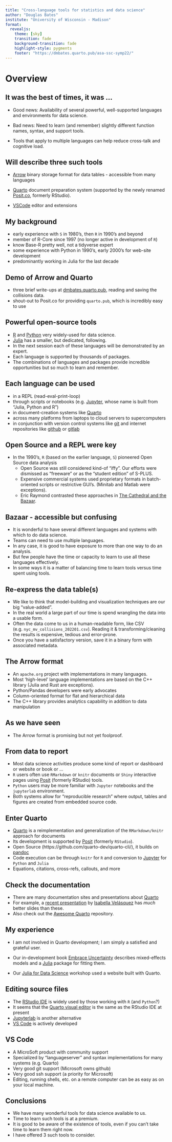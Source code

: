 ```yaml
---
title: "Cross-language tools for statistics and data science"
author: "Douglas Bates"
institute: "University of Wisconsin - Madison"
format:
  revealjs:
    theme: [sky]
    transition: fade
    background-transition: fade
    highlight-style: pygments
    footer: "https://dmbates.quarto.pub/asa-ssc-symp22/"
---
```

# Overview

## It was the best of times, it was ...

- Good news: Availability of several powerful, well-supported languages and environments for data science.

- Bad news: Need to learn (and remember) slightly different function names, syntax, and support tools.

- Tools that apply to multiple languages can help reduce cross-talk and cognitive load.

## Will describe three such tools

- [Arrow](https://arrow.apache.org) binary storage format for data tables - accessible from many languages

- [Quarto](https://quarto.org) document preparation system (supported by the newly renamed [Posit.co](https://posit.co), formerly RStudio).

- [VSCode](https://code.visualstudio.com) editor and extensions

## My background

- early experience with `S` in 1980's, then `R` in 1990's and beyond
- member of R-Core since 1997 (no longer active in development of `R`)
- know Base-R pretty well, not a tidyverse expert
- some experience with Python in 1990's, early 2000's for web-site development
- predominantly working in Julia for the last decade

## Demo of Arrow and Quarto

- three brief write-ups at [dmbates.quarto.pub](https://dmbates.quarto.pub), reading and saving the collisions data.
- shout-out to Posit.co for providing `quarto.pub`, which is incredibly easy to use

## Powerful open-source tools

- [R](https://r-project.org) and [Python](https://python.org) very widely-used for data science.
- [Julia](https://julialang.org) has a smaller, but dedicated, following.
- In the next session each of these languages will be demonstrated by an expert.
- Each language is supported by thousands of packages.
- The combinations of languages and packages provide incredible opportunities but so much to learn and remember.

## Each language can be used

- in a REPL (read-eval-print-loop)
- through scripts or notebooks (e.g. [Jupyter](https://jupyter.org), whose name is built from "Julia, Python and R")
- in document-creation systems like [Quarto](https://quarto.org)
- across many platforms from laptops to cloud servers to supercomputers
- in conjunction with version control systems like [git](https://git-scm.com) and internet repositories like [github](https://github.com) or [gitlab](https://gitlab.com)

## Open Source and a REPL were key

- In the 1990's, `R` (based on the earlier language, `S`) pioneered Open Source data analysis
    + Open Source was still considered kind-of "iffy". Our efforts were dismissed as "freeware" or as the "student edition" of S-PLUS.
    + Expensive commercial systems used proprietary formats in batch-oriented scripts or restrictive GUI's. (Minitab and Matlab were exceptions).
    + Eric Raymond contrasted these approaches in [The Cathedral and the Bazaar](https://en.wikipedia.org/wiki/The_Cathedral_and_the_Bazaar).

## Bazaar - accessible but confusing

- It is wonderful to have several different languages and systems with which to do data science.
- Teams can need to use multiple languages.
- In any case, it is good to have exposure to more than one way to do an analysis.
- But few people have the time or capacity to learn to use all these languages effectively.
- In some ways it is a matter of balancing time to learn tools versus time spent using tools.

## Re-express the data table(s)

- We like to think that model-building and visualization techniques are our big "value-added".
- In the real world a large part of our time is spend wrangling the data into a usable form.
- Often the data come to us in a human-readable form, like CSV (e.g. `nyc_mv_collisions_202201.csv`).
Reading it & transforming/cleaning the results is expensive, tedious and error-prone.
- Once you have a satisfactory version, save it in a binary form with associated metadata.

## The Arrow format

- An `apache.org` project with implementations in many languages.
- Most 'high-level' language implementations are based on the C++ library (Julia and Rust are exceptions).
- Python/Pandas developers were early advocates
- Column-oriented format for flat and hierarchical data
- The C++ library provides analytics capability in addition to data manipulation

## As we have seen

- The Arrow format is promising but not yet foolproof.

## From data to report

- Most data science activities produce some kind of report or dashboard or website or book or ...
- `R` users often use `RMarkdown` or `knitr` documents or `Shiny` interactive pages using [Posit](https://posit.co) (formerly RStudio) tools.
- `Python` users may be more familiar with `Jupyter` notebooks and the `jupyterlab` environment.
- Both systems allow for "reproducible research" where output, tables and figures are created from embedded source code.

## Enter Quarto

- [Quarto](https://quarto.org) is a reimplementation and generalization of the `RMarkdown/knitr` approach for documents
- Its development is supported by [Posit](https://posit.co/) (formerly `RStudio`).
- Open Source (https://github.com/quarto-dev/quarto-cli/), it builds on [pandoc](https://pandoc.org/)
- Code execution can be through `knitr` for `R` and conversion to [Jupyter](https://jupyter.org) for `Python` and `Julia`
- Equations, citations, cross-refs, callouts, and more

## Check the documentation

- There are many documentation sites and presentations about [Quarto](https://quarto.org)
- For example, a [recent presentation](https://ivelasq.quarto.pub/intro-to-quarto/) by [Isabella Velásquez](https://github.com/ivelasq) has *much* better slides than these.
- Also check out the [Awesome Quarto](https://github.com/mcanouil/awesome-quarto) repository.

## My experience

- I am not involved in Quarto development; I am simply a satisfied and grateful user.

- Our in-development book [Embrace Uncertainty](https://juliamixedmodels.github.io/EmbraceUncertainty) describes mixed-effects models and a [Julia](https://julialang.org) package for fitting them.

- Our [Julia for Data Science](https://crsl4.github.io/julia-workshop) workshop used a website built with Quarto.

## Editing source files

- The [RStudio IDE](https://posit.co/products/open-source/rstudio/) is widely used by those working with `R` (and `Python`?)
- It seems that the [Quarto visual editor](https://quarto.org/docs/visual-editor/) is the same as the RStudio IDE at present
- [Jupyterlab](https://jupyter.org/) is another alternative
- [VS Code](https://code.visualstudio.com) is actively developed

## VS Code

- A MicroSoft product with community support
- Specialized by "languageserver" and syntax implementations for many systems (e.g. Quarto)
- Very good git support (Microsoft owns github)
- Very good ssh support (a priority for Microsoft)
- Editing, running shells, etc. on a remote computer can be as easy as on your local machine.

## Conclusions

- We have many wonderful tools for data science available to us.
- Time to learn such tools is at a premium.
- It is good to be aware of the existence of tools, even if you can't take time to learn them right now.
- I have offered 3 such tools to consider.

